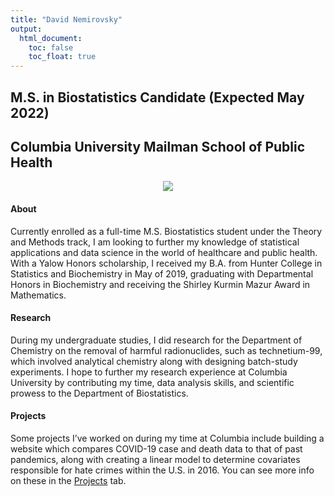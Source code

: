 ```yaml
---
title: "David Nemirovsky"
output: 
  html_document:
    toc: false
    toc_float: true
---
```


## M.S. in Biostatistics Candidate (Expected May 2022)
## Columbia University Mailman School of Public Health

<div align = "center">
![](pro_pic.png)


<div align = "left">
#### About

Currently enrolled as a full-time M.S. Biostatistics student under the Theory and Methods track, I am looking to further my knowledge of statistical applications and data science in the world of healthcare and public health. With a Yalow Honors scholarship, I received my B.A. from Hunter College in Statistics and Biochemistry in May of 2019, graduating with Departmental Honors in Biochemistry and receiving the Shirley Kurmin Mazur Award in Mathematics.


#### Research

During my undergraduate studies, I did research for the Department of Chemistry on the removal of harmful radionuclides, such as technetium-99, which involved analytical chemistry along with designing batch-study experiments. I hope to further my research experience at Columbia University by contributing my time, data analysis skills, and scientific prowess to the Department of Biostatistics.


#### Projects

Some projects I've worked on during my time at Columbia include building a website which compares COVID-19 case and death data to that of past pandemics, along with creating a linear model to determine covariates responsible for hate crimes within the U.S. in 2016. You can see more info on these in the [Projects](https://david-nemirovsky.github.io/projects.html) tab.